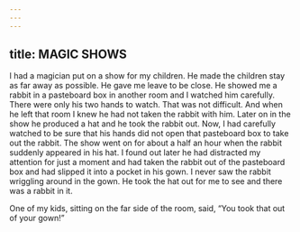 ```yaml
---
---
---
```

title: MAGIC SHOWS
---




I had a magician put on a show for my children. He made the children stay as far away as possible. He gave me leave to be close. He showed me a rabbit in a pasteboard box in another room and I watched him carefully. There were only his two hands to watch. That was not difficult. And when he left that room I knew he had not taken the rabbit with him. Later on in the show he produced a hat and he took the rabbit out. Now, I had carefully watched to be sure that his hands did not open that pasteboard box to take out the rabbit. The show went on for about a half an hour when the rabbit suddenly appeared in his hat. I found out later he had distracted my attention for just a moment and had taken the rabbit out of the pasteboard box and had slipped it into a pocket in his gown. I never saw the rabbit wriggling around in the gown. He took the hat out for me to see and there was a rabbit in it.

One of my kids, sitting on the far side of the room, said, “You took that out of your gown!”